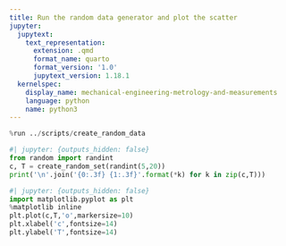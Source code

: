 ```yaml
---
title: Run the random data generator and plot the scatter
jupyter:
  jupytext:
    text_representation:
      extension: .qmd
      format_name: quarto
      format_version: '1.0'
      jupytext_version: 1.18.1
  kernelspec:
    display_name: mechanical-engineering-metrology-and-measurements
    language: python
    name: python3
---
```




```python
%run ../scripts/create_random_data
```

```python
#| jupyter: {outputs_hidden: false}
from random import randint
c, T = create_random_set(randint(5,20))
print('\n'.join('{0:.3f} {1:.3f}'.format(*k) for k in zip(c,T)))
```

```python
#| jupyter: {outputs_hidden: false}
import matplotlib.pyplot as plt
%matplotlib inline
plt.plot(c,T,'o',markersize=10)
plt.xlabel('c',fontsize=14)
plt.ylabel('T',fontsize=14)
```
